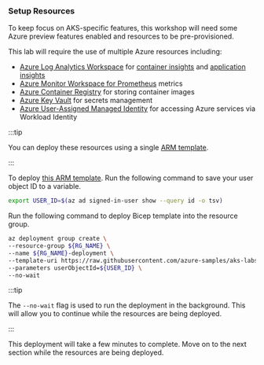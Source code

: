 ### Setup Resources

To keep focus on AKS-specific features, this workshop will need some Azure preview features enabled and resources to be pre-provisioned.

This lab will require the use of multiple Azure resources including:

- [Azure Log Analytics Workspace](https://learn.microsoft.com/azure/azure-monitor/logs/data-platform-logs) for [container insights](https://learn.microsoft.com/azure/azure-monitor/containers/container-insights-overview) and [application insights](https://learn.microsoft.com/azure/azure-monitor/app/app-insights-overview)
- [Azure Monitor Workspace for Prometheus](https://learn.microsoft.com/azure/azure-monitor/essentials/prometheus-metrics-overview) metrics
- [Azure Container Registry](https://learn.microsoft.com/azure/container-registry/container-registry-intro) for storing container images
- [Azure Key Vault](https://learn.microsoft.com/azure/key-vault/general/overview) for secrets management
- [Azure User-Assigned Managed Identity](https://learn.microsoft.com/entra/identity/managed-identities-azure-resources/overview) for accessing Azure services via Workload Identity

:::tip

You can deploy these resources using a single [ARM template](https://learn.microsoft.com/azure/azure-resource-manager/templates/overview).

:::

To deploy [this ARM template](https://raw.githubusercontent.com/azure-samples/aks-labs/refs/heads/main/docs/getting-started/assets/aks-labs-deploy.json). Run the following command to save your user object ID to a variable.

```bash
export USER_ID=$(az ad signed-in-user show --query id -o tsv)
```

Run the following command to deploy Bicep template into the resource group.

```bash
az deployment group create \
--resource-group ${RG_NAME} \
--name ${RG_NAME}-deployment \
--template-uri https://raw.githubusercontent.com/azure-samples/aks-labs/refs/heads/main/docs/getting-started/assets/aks-labs-deploy.json \
--parameters userObjectId=${USER_ID} \
--no-wait
```

:::tip

The `--no-wait` flag is used to run the deployment in the background. This will allow you to continue while the resources are being deployed.

:::

This deployment will take a few minutes to complete. Move on to the next section while the resources are being deployed.
